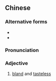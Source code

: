 ==Chinese==
{{zh-forms}}

===Alternative forms===
* {{zh-l|淡謀謀}}
* {{zh-l|淡牟牟}}

===Pronunciation===
{{zh-pron
|c=taam5 mau6 mau6
|cat=a
}}

===Adjective===
{{zh-adj}}

# {{lb|zh|Cantonese|of food}} [[bland]] and [[tasteless]]
#: {{zh-x|今晚 碗 湯 咁 '''淡{taam5}茂茂'''，係 唔係 唔 記得 落 鹽 啊{aa3}？|Tonight's soup is so '''bland'''. Did you forget to put salt?|C}}